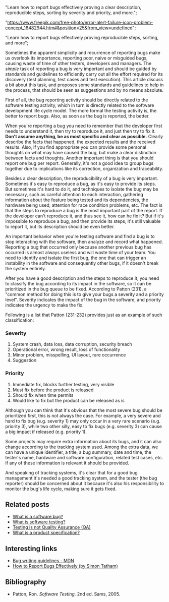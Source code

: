 





  "Learn how to report bugs effectively proving a clear description, reproducible steps, sorting by severity and priority, and more.";



  "https://www.freepik.com/free-photo/error-alert-failure-icon-problem-concept_16482944.htm#&position=25&from_view=undefined";







  "Learn how to report bugs effectively proving reproducible steps, sorting, and more";



Sometimes the apparent simplicity and recurrence of reporting bugs make us overlook its importance, reporting poor, naive or misguided bugs, causing waste of time of other testers, developers and managers.
The _simple_ task of reporting a bug is very important and should be guided by standards and guidelines to efficiently carry out all the effort required for its discovery (test planning, test cases and test execution).
This article discuss a bit about this task, and proposes some standards and guidelines to help in the process, that should be seen as suggestions and by no means absolute.

First of all, the bug reporting activity should be directly related to the software testing activity, which in turn is directly related to the software development life cycle model.
The more formal the testing activity is, the better to report bugs.
Also, as soon as the bug is reported, the better.

When you're reporting a bug you need to remember that the developer first needs to understand it, then try to reproduce it, and just then try to fix it.
**Don't assume anything, be as most specific and clear as possible.**
Clearly describe the facts that happened, the expected results and the received results.
Also, if you find appropriate you can provide some personal thoughts on what may have caused the bug, but make a clear distinction between facts and thoughts.
Another important thing is that you should report one bug per report.
Generally, it's not a good idea to group bugs together due to implications like its correction, organization and traceability.

Besides a clear description, the reproducibility of a bug is very important.
Sometimes it's easy to reproduce a bug, as it's easy to provide its steps.
But sometimes it's hard to do it, and techniques to isolate the bug may be necessary, such as careful attention to each interaction, gathering information about the feature being tested and its dependencies, the hardware being used, attention for race condition problems, etc.
The fact is that the steps to reproduce a bug is the most important part of the report.
If the developer can't reproduce it, and thus see it, how can he fix it?
But if it's impossible to reproduce a bug, and then provide its steps, it's still valuable to report it, but its description should be even better.

An important behavior when you're testing software and find a bug is to stop interacting with the software, then analyze and record what happened.
Reporting a bug that occurred only because another previous bug has occurred is almost always useless and will waste time of your team.
You need to identify and isolate the first bug, the one that can trigger an instability in the software and consequently other bugs, if it doesn't break the system entirely.

After you have a good description and the steps to reproduce it, you need to classify the bug according to its impact in the software, so it can be prioritized in the bug queue to be fixed.
According to Patton (231), a "common method for doing this is to give your bugs a severity and a priority level".
Severity indicates the impact of the bug in the software, and priority indicates the urgency to make the fix.

Following is a list that Patton (231-232) provides just as an example of such classification:

### Severity

1. System crash, data loss, data corruption, security breach
2. Operational error, wrong result, loss of functionality
3. Minor problem, misspelling, UI layout, rare occurrence
4. Suggestion

### Priority

1. Immediate fix, blocks further testing, very visible
2. Must fix before the product is released
3. Should fix when time permits
4. Would like to fix but the product can be released as is

Although you can think that it's obvious that the most severe bug should be prioritized first, this is not always the case.
For example, a very severe and hard to fix bug (e.g. severity 1) may only occur in a very rare scenario (e.g. priority 3), while two other silly, easy to fix bugs (e.g. severity 3) can cause a big impact if released (e.g. priority 1).

Some projects may require extra information about its bugs, and it can also change according to the tracking system used.
Among the extra data, we can have a unique identifier, a title, a bug summary, date and time, the tester's name, hardware and software configuration, related test cases, etc.
If any of these information is relevant it should be provided.

And speaking of tracking systems, it's clear that for a good bug management it's needed a good tracking system, and the tester (the bug reporter) should be concerned about it because it's also his responsibility to monitor the bug's life cycle, making sure it gets fixed.

## Related posts

- [What is a software bug?](/blog/what-really-is-a-software-bug)<br />
- [What is software testing?](/blog/what-is-software-testing/)<br />
- [Testing is not Quality Assurance (QA)](/blog/testing-is-not-quality-assurance-qa/)<br />
- [What is a product specification?](/blog/what-is-a-product-specification/)

## Interesting links

- [Bug writing guidelines - MDN](https://bugzilla.mozilla.org/page.cgi?id=bug-writing.html)<br />
- [How to Report Bugs Effectively (by Simon Tatham)](http://www.chiark.greenend.org.uk/~sgtatham/bugs.html)

## Bibliography

- Patton, Ron. _Software Testing_. 2nd ed. Sams, 2005.
